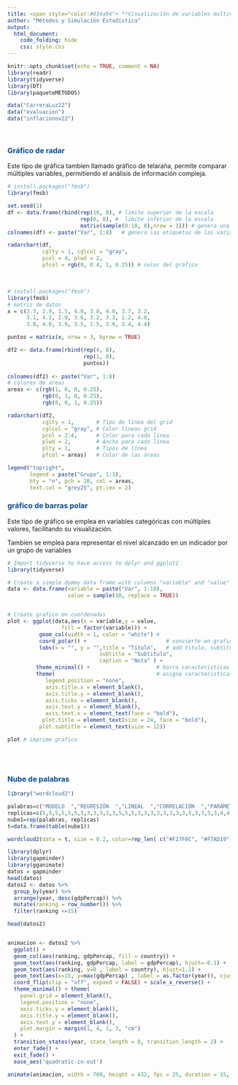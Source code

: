 ```yaml
---
title: <span style="color:#034a94"> **Visualización de variables multivariadas**</span>
author: "Métodos y Simulación Estadística"
output:
  html_document:
    code_folding: hide
    css: style.css
---
```


```r
knitr::opts_chunk$set(echo = TRUE, comment = NA)
library(readr)
library(tidyverse)
library(DT)
library(paqueteMETODOS)

data("CarreraLuz22")
data("evaluacion")
data("inflacionov22")
```

</br>

### <span style="color:#034a94">**Gráfico de radar**</span>

Este tipo de gráfica tambien llamado gráfico de telaraña, permite comparar múltiples variables, permitiendo el análisis de información compleja.




```r
# install.packages("fmsb")
library(fmsb)

set.seed(1)
df <- data.frame(rbind(rep(10, 8), # limite superior de la escala
                       rep(0, 8), #  limite inferior de la escala
                       matrix(sample(0:10, 8),nrow = 1))) # genera una muestra de valores
colnames(df) <- paste("Var", 1:8)   # genera las etiquetas de las variables

radarchart(df,
           cglty = 1, cglcol = "gray",
           pcol = 4, plwd = 2,
           pfcol = rgb(0, 0.4, 1, 0.25)) # color del gráfico
```


</br>




```r
# install.packages("fmsb")
library(fmsb)
# matriz de datos
x = c(2.3, 2.9, 1.5, 4.0, 3.8, 4.0, 3.7, 3.2, 
      3.1, 4.2, 2.0, 3.6, 3.2, 3.3, 1.2, 4.0, 
      3.8, 4.0, 3.9, 3.5, 1.5, 3.0, 3.4, 4.4)

puntos = matrix(x, nrow = 3, byrow = TRUE)

df2 <- data.frame(rbind(rep(4, 8), 
                        rep(1, 8),
                        puntos))
                       
colnames(df2) <- paste("Var", 1:8)
# colores de areas
areas <- c(rgb(1, 0, 0, 0.25),
           rgb(0, 1, 0, 0.25),
           rgb(0, 0, 1, 0.25))

radarchart(df2,
           cglty = 1,       # Tipo de línea del grid
           cglcol = "gray", # Color líneas grid
           pcol = 2:4,      # Color para cada línea
           plwd = 2,        # Ancho para cada línea
           plty = 1,        # Tipos de línea
           pfcol = areas)   # Color de las áreas 

legend("topright",
       legend = paste("Grupo", 1:3),
       bty = "n", pch = 20, col = areas,
       text.col = "grey25", pt.cex = 2)

```


### <span style="color:#034a94">**gráfico de barras polar**</span>

Este tipo de gráfico se emplea en variables categóricas con múltiples valores, facilitando su visualización.

Tambien se emplea para representar el nivel alcanzado en un indicador por un grupo de variables


```r

# Import tidyverse to have access to dplyr and ggplot2
library(tidyverse)

# Create a simple dummy data frame with columns "variable" and "value"
data <- data.frame(variable = paste("Var", 1:10), 
                   value = sample(10, replace = TRUE))


# Create grafico en coordenadas 
plot <- ggplot(data,aes(x = variable,y = value,
                 fill = factor(variable))) +
          geom_col(width = 1, color = "white") +
          coord_polar() +                         # vonvierte en grafico circular
          labs(x = "", y = "",title = "Titulo",   # add titulo, subtitulo, nota
                             subtitle = "Subtitulo", 
                             caption = "Nota" ) +
         theme_minimal() +                     # borra caracteristicas del grafico
         theme(                                # asigna caracteristicas
            legend.position = "none",
            axis.title.x = element_blank(),
            axis.title.y = element_blank(),
            axis.ticks = element_blank(),
            axis.text.y = element_blank(),
            axis.text.x = element_text(face = "bold"),
           plot.title = element_text(size = 24, face = "bold"),
          plot.subtitle = element_text(size = 12))

plot # imprime grafico

```
<br/><br/>

<!-- ### **Gráfico de series de tiempo** -->

<!-- ```{r} -->

<!-- ``` -->

<!-- <br/><br/> -->

### <span style="color:#034a94">**Nube de palabras**</span>

```r
library("wordcloud2")

palabras=c("MODELO  ","REGRESIÓN  ","LINEAL  ","CORRELACIÓN  ","PARÁMETRO  ","ESTIMADOR  ","NORMALIDAD  ","HETEROSCEDASTICIDAD  ","MULTICOLINEALIDAD  ","ERRORES  ","RESIDUALES  ","BETAS  ","MÍNIMOS CUADRADOS  ","COEFICIENTE DE PEARSON  ","COEFICIENTE DE SPERARMAN  ","MATRIZ  ", "VECTOR  ","COMBINACIÓN LINEAL  ", "MATRIZ CUADRADA  ","MATRIZ SINGULAR  ","MATRIZ IDENTICA  ",   "MATRIZ TRANSPUESTA  ","MATRIZ INVERSA  ","MATRIZ DE VARIANZAS COVARIANZAS  ","VARIANZA  ","VALOR ESPERADO  ","R ","ECUACIONES NORMALES  ","INSESGADO  ","EFICIENTE  ","CONSISTENTE  ","ROBUSTO  ","INDEPENDIENTES  ","VARIANZA CONSTANTE  ","SHAPIRO-WILK  ","KOLMOGOROV SMIRNOV  ","GOLDFELD–QUANDT  ","DURBIN–WATSON  ","T-STUDENT  ","CHI-CUADRADO  ","F  ","NIVEL DE SIGNIFICANCIA  ","INTERVALO DE CONFIANZA  ","PRUEBA DE HIPOTESIS  ","ANOVA  ","SUMA DE CUADRADOS  ","GRADOS DE LIBERTAD  ","MODELO NULO  ","ESTADÍSTICO DE PRUEBA  ","VALOR-P  ","BONDAD DE AJUSTE  ","AIC  ","R2  ","BIC  ","RMSE  ","AJUSTE DEL MODELO  ","VARIABLES CATEGÓRICAS  ","EFECTO  ","SIGNOS A PRIORI  ","MATRIZ DE CORRELACIONES  ","VIF  ") #61
replicas=c(5,5,5,5,5,5,3,3,3,3,3,3,5,5,5,3,3,3,3,3,3,3,3,5,3,3,5,3,4,4,4,4,4,4,3,3,3,3,3,3,3,4,4,4,4,4,4,3,3,3,3,3,4,3,3,4,3,3,3,3,5)
nube1=rep(palabras, replicas)
t=data.frame(table(nube1))

wordcloud2(data = t, size = 0.2, color=rep_len( c("#F27F0C", "#F7AD19", "#053F5C", "#429EBD", "#034A94"), nrow(demoFreq) ) )
```

```r
library(dplyr)
library(gapminder)
library(gganimate)
datos = gapminder
head(datos)
datos2 <- datos %>%
  group_by(year) %>%
  arrange(year, desc(gdpPercap)) %>%
  mutate(ranking = row_number()) %>%
  filter(ranking <=15)

head(datos2)


animacion <- datos2 %>%
  ggplot() +
  geom_col(aes(ranking, gdpPercap, fill = country)) +
  geom_text(aes(ranking, gdpPercap, label = gdpPercap), hjust=-0.1) +
  geom_text(aes(ranking, y=0 , label = country), hjust=1.1) + 
  geom_text(aes(x=15, y=max(gdpPercap) , label = as.factor(year)), vjust = 0.2, alpha = 0.5,  col = "gray", size = 20) +
  coord_flip(clip = "off", expand = FALSE) + scale_x_reverse() +
  theme_minimal() + theme(
    panel.grid = element_blank(), 
    legend.position = "none",
    axis.ticks.y = element_blank(),
    axis.title.y = element_blank(),
    axis.text.y = element_blank(),
    plot.margin = margin(1, 4, 1, 3, "cm")
  ) +
  transition_states(year, state_length = 0, transition_length = 2) +
  enter_fade() +
  exit_fade() + 
  ease_aes('quadratic-in-out') 

animate(animacion, width = 700, height = 432, fps = 25, duration = 15, rewind = FALSE)
```

<!-- <br/><br/> -->

